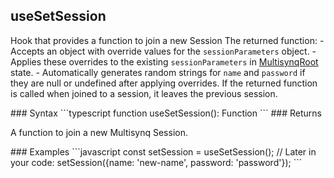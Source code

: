 ## useSetSession

<a id="usesetsession"></a>
<p>Hook that provides a function to join a new Session The returned function: - Accepts an object with override values for the <code>sessionParameters</code> object. - Applies these overrides to the existing <code>sessionParameters</code> in <a href="#multisynqroot">MultisynqRoot</a> state. - Automatically generates random strings for <code>name</code> and <code>password</code> if they are null or undefined after applying overrides. If the returned function is called when joined to a session, it leaves the previous session.</p>
### Syntax
```typescript
function useSetSession(): Function
```
### Returns
<ResponseField type="Function">
<p>A function to join a new Multisynq Session.</p>
</ResponseField>
### Examples
<CodeGroup>
```javascript
const setSession = useSetSession();
// Later in your code:
setSession({name: 'new-name', password: 'password'});
```
</CodeGroup>